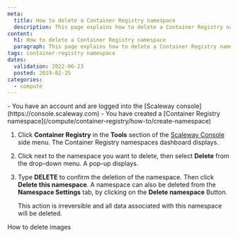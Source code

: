 ```yaml
---
meta:
  title: How to delete a Container Registry namespace
  description: This page explains how to delete a Container Registry namespace.
content:
  h1: How to delete a Container Registry namespace
  paragraph: This page explains how to delete a Container Registry namespace.
tags: container-registry namespace 
dates:
  validation: 2022-06-23
  posted: 2019-02-25
categories:
  - compute
---
```


<Message type="requirement">
  - You have an account and are logged into the [Scaleway console](https://console.scaleway.com) 
  - You have created a [Container Registry namespace](/compute/container-registry/how-to/create-namespace)
</Message>

1. Click **Container Registry** in the **Tools** section of the [Scaleway Console](https://console.scaleway.com) side menu. The Container Registry namespaces dashboard displays.
2. Click <Icon name="more" /> next to the namespace you want to delete, then select **Delete** from the drop-down menu. A pop-up displays. 
    <Lightbox src="scaleway-registry_delete_namespace.webp" />
3. Type **DELETE** to confirm the deletion of the namespace. Then click **Delete this namespace**.
    <Message type="tip">
      A namespace can also be deleted from the **Namespace Settings** tab, by clicking on the **Delete namespace** Button.
    </Message>

    <Message type="important">
      This action is irreversible and all data associated with this namespace will be deleted.
    </Message>


<Navigation title="See Also">
  <PreviousButton to="/compute/container-registry/how-to/delete-image/">How to delete images</PreviousButton>
</Navigation>
